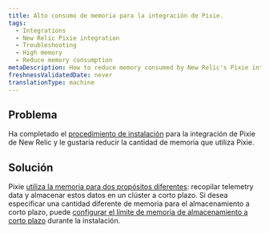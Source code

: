 ```yaml
---
title: Alto consumo de memoria para la integración de Pixie.
tags:
  - Integrations
  - New Relic Pixie integration
  - Troubleshooting
  - High memory
  - Reduce memory consumption
metaDescription: How to reduce memory consumed by New Relic's Pixie integration.
freshnessValidatedDate: never
translationType: machine
---
```


## Problema

Ha completado el [procedimiento de instalación](/docs/kubernetes-pixie/auto-telemetry-pixie/install-auto-telemetry-pixie) para la integración de Pixie de New Relic y le gustaría reducir la cantidad de memoria que utiliza Pixie.

## Solución

Pixie [utiliza la memoria para dos propósitos diferentes](/docs/kubernetes-pixie/auto-telemetry-pixie/advanced-configuration/manage-pixie-memory#memory-usage): recopilar telemetry data y almacenar estos datos en un clúster a corto plazo. Si desea especificar una cantidad diferente de memoria para el almacenamiento a corto plazo, puede [configurar el límite de memoria de almacenamiento a corto plazo](/docs/kubernetes-pixie/auto-telemetry-pixie/advanced-configuration/manage-pixie-memory#reduce-data-storage) durante la instalación.